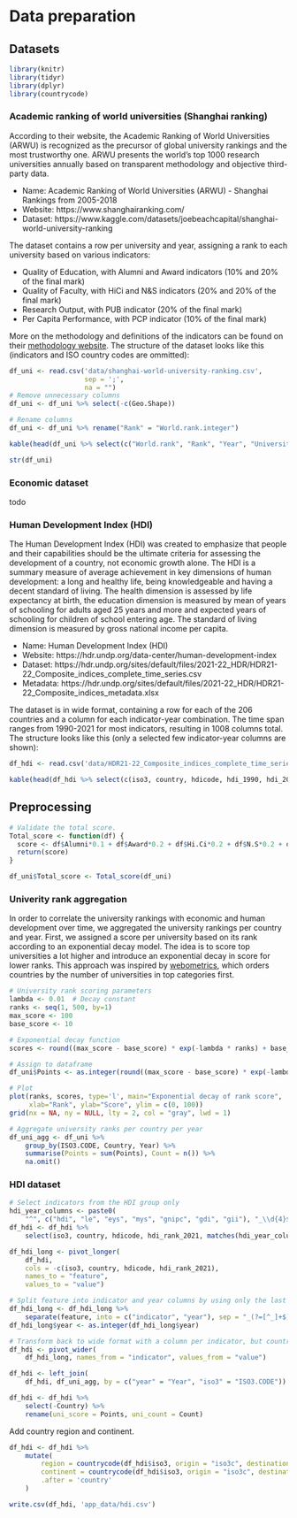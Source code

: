 # Data preparation

## Datasets

```r
library(knitr)
library(tidyr)
library(dplyr)
library(countrycode)
```

### Academic ranking of world universities (Shanghai ranking)

According to their website, the Academic Ranking of World Universities (ARWU) is recognized as the precursor of global university rankings and the most trustworthy one. ARWU presents the world's top 1000 research universities annually based on transparent methodology and objective third-party data.

- Name: Academic Ranking of World Universities (ARWU) - Shanghai Rankings from 2005-2018
- Website: https://www.shanghairanking.com/
- Dataset: https://www.kaggle.com/datasets/joebeachcapital/shanghai-world-university-ranking

The dataset contains a row per university and year, assigning a rank to each university based on various indicators:

- Quality of Education, with Alumni and Award indicators (10% and 20% of the final mark)
- Quality of Faculty, with HiCi and N&S indicators (20% and 20% of the final mark)
- Research Output, with PUB indicator (20% of the final mark)
- Per Capita Performance, with PCP indicator (10% of the final mark)

More on the methodology and definitions of the indicators can be found on their [methodology website](https://www.shanghairanking.com/methodology/arwu/2023). The structure of the dataset looks like this (indicators and ISO country codes are ommitted):

```r
df_uni <- read.csv('data/shanghai-world-university-ranking.csv',
                   sep = ';',
                   na = "")
# Remove unnecessary columns
df_uni <- df_uni %>% select(-c(Geo.Shape))

# Rename columns
df_uni <- df_uni %>% rename("Rank" = "World.rank.integer")

kable(head(df_uni %>% select(c("World.rank", "Rank", "Year", "University", "Country")), 10))
```
```r
str(df_uni)
```
### Economic dataset

todo

### Human Development Index (HDI)

The Human Development Index (HDI) was created to emphasize that people and their capabilities should be the ultimate criteria for assessing the development of a country, not economic growth alone. The HDI is a summary measure of average achievement in key dimensions of human development: a long and healthy life, being knowledgeable and having a decent standard of living. The health dimension is assessed by life expectancy at birth, the education dimension is measured by mean of years of schooling for adults aged 25 years and more and expected years of schooling for children of school entering age. The standard of living dimension is measured by gross national income per capita.

- Name: Human Development Index (HDI)
- Website: https://hdr.undp.org/data-center/human-development-index
- Dataset: https://hdr.undp.org/sites/default/files/2021-22_HDR/HDR21-22_Composite_indices_complete_time_series.csv
- Metadata: https://hdr.undp.org/sites/default/files/2021-22_HDR/HDR21-22_Composite_indices_metadata.xlsx

The dataset is in wide format, containing a row for each of the 206 countries and a column for each indicator-year combination. The time span ranges from 1990-2021 for most indicators, resulting in 1008 columns total. The structure looks like this (only a selected few indicator-year columns are shown):

```r
df_hdi <- read.csv('data/HDR21-22_Composite_indices_complete_time_series.csv', sep = ',')

kable(head(df_hdi %>% select(c(iso3, country, hdicode, hdi_1990, hdi_2021, le_1990, le_2021)), 10))
```
## Preprocessing

```r
# Validate the total score.
Total_score <- function(df) {
  score <- df$Alumni*0.1 + df$Award*0.2 + df$Hi.Ci*0.2 + df$N.S*0.2 + df$PUB*0.2 + df$PCP*0.1
  return(score)
}

df_uni$Total_score <- Total_score(df_uni)
```

### Univerity rank aggregation

In order to correlate the university rankings with economic and human development over time, we aggregated the university rankings per country and year. First, we assigned a score per university based on its rank according to an exponential decay model. The idea is to score top universities a lot higher and introduce an exponential decay in score for lower ranks. This approach was inspired by [webometrics](https://www.webometrics.info/en/distribution_by_country), which orders countries by the number of universities in top categories first.

```r
# University rank scoring parameters
lambda <- 0.01  # Decay constant
ranks <- seq(1, 500, by=1)
max_score <- 100
base_score <- 10

# Exponential decay function
scores <- round((max_score - base_score) * exp(-lambda * ranks) + base_score)

# Assign to dataframe
df_uni$Points <- as.integer(round((max_score - base_score) * exp(-lambda * df_uni$Rank ) + base_score))

# Plot
plot(ranks, scores, type='l', main="Exponential decay of rank score",
     xlab="Rank", ylab="Score", ylim = c(0, 100))
grid(nx = NA, ny = NULL, lty = 2, col = "gray", lwd = 1)
```


```r
# Aggregate university ranks per country per year
df_uni_agg <- df_uni %>%
    group_by(ISO3.CODE, Country, Year) %>%
    summarise(Points = sum(Points), Count = n()) %>%
    na.omit()
```

### HDI dataset

```r
# Select indicators from the HDI group only
hdi_year_columns <- paste0(
    "^", c("hdi", "le", "eys", "mys", "gnipc", "gdi", "gii"), "_\\d{4}$")
df_hdi <- df_hdi %>%
    select(iso3, country, hdicode, hdi_rank_2021, matches(hdi_year_columns))
```


```r
df_hdi_long <- pivot_longer(
    df_hdi,
    cols = -c(iso3, country, hdicode, hdi_rank_2021),
    names_to = "feature",
    values_to = "value")
```
```r
# Split feature into indicator and year columns by using only the last separator
df_hdi_long <- df_hdi_long %>%
    separate(feature, into = c("indicator", "year"), sep = "_(?=[^_]+$)", extra = "merge")
df_hdi_long$year <- as.integer(df_hdi_long$year)
```

```r
# Transform back to wide format with a column per indicator, but country and year as rows
df_hdi <- pivot_wider(
    df_hdi_long, names_from = "indicator", values_from = "value")
```
```r
df_hdi <- left_join(
    df_hdi, df_uni_agg, by = c("year" = "Year", "iso3" = "ISO3.CODE"))

df_hdi <- df_hdi %>%
    select(-Country) %>%
    rename(uni_score = Points, uni_count = Count)
```

Add country region and continent.

```r
df_hdi <- df_hdi %>%
    mutate(
        region = countrycode(df_hdi$iso3, origin = "iso3c", destination = "region"),
        continent = countrycode(df_hdi$iso3, origin = "iso3c", destination = "continent"),
        .after = 'country'
    )
```

```r
write.csv(df_hdi, 'app_data/hdi.csv')
```

